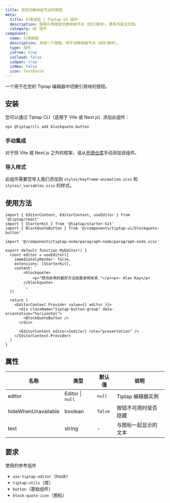 ```yaml
---
title: 添加切换块级节点的按钮
meta:
  title: 引用按钮 | Tiptap UI 组件
  description: 使用引用按钮切换块级节点（如引用块）。更多内容见文档。
  category: UI 组件
component:
  name: 引用按钮
  description: 添加一个按钮，用于切换块级节点（如引用块）。
  type: 组件
  isFree: true
  isCloud: false
  isOpen: true
  isNew: false
  icon: TextQuote
---
```



一个用于在您的 Tiptap 编辑器中切换引用块的按钮。

<CodeDemo isScrollable src="https://template.tiptap.dev/preview/tiptap-ui/blockquote-button" />

## 安装

您可以通过 Tiptap CLI（适用于 Vite 或 Next.js）添加此组件：

```bash
npx @tiptap/cli add blockquote-button
```

### 手动集成

对于除 Vite 或 Next.js 之外的框架，请从[开源仓库](https://github.com/ueberdosis/tiptap-ui-components/tree/main/apps/web/src/components/tiptap-ui/blockquote-button)手动添加该组件。

### 导入样式

此组件需要您导入我们添加到 `styles/keyframe-animation.scss` 和 `styles/_variables.scss` 的样式。

## 使用方法

```tsx
import { EditorContent, EditorContext, useEditor } from '@tiptap/react'
import { StarterKit } from '@tiptap/starter-kit'
import { BlockQuoteButton } from '@/components/tiptap-ui/blockquote-button'

import '@/components/tiptap-node/paragraph-node/paragraph-node.scss'

export default function MyEditor() {
  const editor = useEditor({
    immediatelyRender: false,
    extensions: [StarterKit],
    content: `
        <blockquote>
            <p>"预测未来的最好方法就是发明未来."</p><p>— Alan Kay</p>
        </blockquote>
        `,
  })

  return (
    <EditorContext.Provider value={{ editor }}>
      <div className="tiptap-button-group" data-orientation="horizontal">
        <BlockQuoteButton />
      </div>

      <EditorContent editor={editor} role="presentation" />
    </EditorContext.Provider>
  )
}
```

## 属性

| 名称                 | 类型             | 默认值  | 说明                                       |
| -------------------- | ---------------- | ------- | ------------------------------------------ |
| editor               | Editor \| `null` | `null`  | Tiptap 编辑器实例                          |
| hideWhenUnavailable  | boolean          | `false` | 按钮不可用时是否隐藏                       |
| text                 | string           | -       | 与图标一起显示的文本                       |

## 要求

使用的参考组件

- `use-tiptap-editor`（hook）
- `tiptap-utils`（库）
- `button`（基础组件）
- `block-quote-icon`（图标）